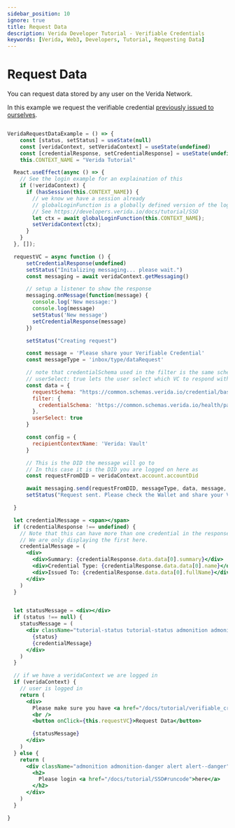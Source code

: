 ```yaml
---
sidebar_position: 10
ignore: true
title: Request Data
description: Verida Developer Tutorial - Verifiable Credentials
keywords: [Verida, Web3, Developers, Tutorial, Requesting Data]
---
```


# Request Data

You can request data stored by any user on the Verida Network.

In this example we request the verifiable credential [previously issued to ourselves](/docs/tutorial/verifiable_credentials#runcode).

```jsx live

VeridaRequestDataExample = () => {
    const [status, setStatus] = useState(null)
    const [veridaContext, setVeridaContext] = useState(undefined)
    const [credentialResponse, setCredentialResponse] = useState(undefined)
    this.CONTEXT_NAME = "Verida Tutorial"

  React.useEffect(async () => {
    // See the login example for an explaination of this
    if (!veridaContext) {
      if (hasSession(this.CONTEXT_NAME)) {
        // we know we have a session already
        // globalLoginFunction is a globally defined version of the login function
        // See https://developers.verida.io/docs/tutorial/SSO
        let ctx = await globalLoginFunction(this.CONTEXT_NAME);
        setVeridaContext(ctx);
      }
    }
  }, []);

  requestVC = async function () {
      setCredentialResponse(undefined)
      setStatus("Initalizing messaging... please wait.")
      const messaging = await veridaContext.getMessaging()

      // setup a listener to show the response
      messaging.onMessage(function(message) {
        console.log('New message:')
        console.log(message)
        setStatus('New message')
        setCredentialResponse(message)
      })

      setStatus("Creating request")

      const message = 'Please share your Verifiable Credential'
      const messageType = 'inbox/type/dataRequest'

      // note that credentialSchema used in the filter is the same schema we used when we issued the VC
      // userSelect: true lets the user select which VC to respond with
      const data = {
        requestSchema: "https://common.schemas.verida.io/credential/base/v0.2.0/schema.json",
        filter: {
          credentialSchema: 'https://common.schemas.verida.io/health/pathology/tests/covid19/pcr/v0.1.0/schema.json'
        },
        userSelect: true
      }

      const config = {
        recipientContextName: 'Verida: Vault'
      }

      // This is the DID the message will go to
      // In this case it is the DID you are logged on here as
      const requestFromDID = veridaContext.account.accountDid

      await messaging.send(requestFromDID, messageType, data, message, config)
      setStatus("Request sent. Please check the Wallet and share your VC")

  }

  let credentialMessage = <span></span>
  if (credentialResponse !== undefined) {
    // Note that this can have more than one credential in the response
    // We are only displaying the first here.
    credentialMessage = (
      <div>
        <div>Summary: {credentialResponse.data.data[0].summary}</div>
        <div>Credential Type: {credentialResponse.data.data[0].name}</div>
        <div>Issued To: {credentialResponse.data.data[0].fullName}</div>
      </div>
    )
  }


  let statusMessage = <div></div>
  if (status !== null) {
    statusMessage = (
      <div className="tutorial-status tutorial-status admonition admonition-info alert alert--info">
        {status}
        {credentialMessage}
      </div>
    )
  }

  // if we have a veridaContext we are logged in
  if (veridaContext) {
    // user is logged in
    return (
      <div>
        Please make sure you have <a href="/docs/tutorial/verifiable_credentials#runcode">issued yourself a verifiable credential</a> before requesting it.
        <br />
        <button onClick={this.requestVC}>Request Data</button>

        {statusMessage}
      </div>
    )
  } else {
    return (
      <div className="admonition admonition-danger alert alert--danger">
        <h2>
          Please login <a href="/docs/tutorial/SSO#runcode">here</a>
        </h2>
      </div>
    )
  }

}

```


<!-- this is a target so we can link to the end of the code block -->

<a name="runcode">&nbsp;</a>
